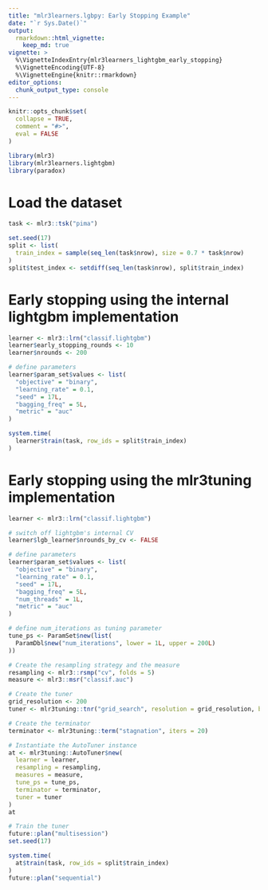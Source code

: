 ```yaml
---
title: "mlr3learners.lgbpy: Early Stopping Example"
date: "`r Sys.Date()`"
output:
  rmarkdown::html_vignette:
    keep_md: true
vignette: >
  %\VignetteIndexEntry{mlr3learners_lightgbm_early_stopping}
  %\VignetteEncoding{UTF-8}
  %\VignetteEngine{knitr::rmarkdown}
editor_options: 
  chunk_output_type: console
---
```


```r
knitr::opts_chunk$set(
  collapse = TRUE,
  comment = "#>",
  eval = FALSE
)
```

```r
library(mlr3)
library(mlr3learners.lightgbm)
library(paradox)
```

# Load the dataset 

```r
task <- mlr3::tsk("pima")
```

```r
set.seed(17)
split <- list(
  train_index = sample(seq_len(task$nrow), size = 0.7 * task$nrow)
)
split$test_index <- setdiff(seq_len(task$nrow), split$train_index)
```

# Early stopping using the internal lightgbm implementation 

```r
learner <- mlr3::lrn("classif.lightgbm")
learner$early_stopping_rounds <- 10
learner$nrounds <- 200

# define parameters
learner$param_set$values <- list(
  "objective" = "binary",
  "learning_rate" = 0.1,
  "seed" = 17L,
  "bagging_freq" = 5L,
  "metric" = "auc"
)

system.time(
  learner$train(task, row_ids = split$train_index)
)
```

# Early stopping using the mlr3tuning implementation 

```r
learner <- mlr3::lrn("classif.lightgbm")

# switch off lightgbm's internal CV
learner$lgb_learner$nrounds_by_cv <- FALSE

# define parameters
learner$param_set$values <- list(
  "objective" = "binary",
  "learning_rate" = 0.1,
  "seed" = 17L,
  "bagging_freq" = 5L,
  "num_threads" = 1L,
  "metric" = "auc"
)

# define num_iterations as tuning parameter
tune_ps <- ParamSet$new(list(
  ParamDbl$new("num_iterations", lower = 1L, upper = 200L)
))

# Create the resampling strategy and the measure
resampling <- mlr3::rsmp("cv", folds = 5)
measure <- mlr3::msr("classif.auc")

# Create the tuner 
grid_resolution <- 200
tuner <- mlr3tuning::tnr("grid_search", resolution = grid_resolution, batch_size = 1)

# Create the terminator 
terminator <- mlr3tuning::term("stagnation", iters = 20)

# Instantiate the AutoTuner instance 
at <- mlr3tuning::AutoTuner$new(
  learner = learner,
  resampling = resampling,
  measures = measure,
  tune_ps = tune_ps,
  terminator = terminator,
  tuner = tuner
)
at

# Train the tuner 
future::plan("multisession")
set.seed(17)

system.time(
  at$train(task, row_ids = split$train_index)
)
future::plan("sequential")
```
